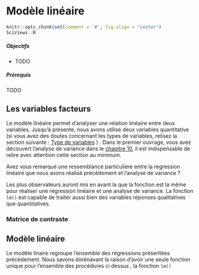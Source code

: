 # Modèle linéaire {#mod-lineaire}

```r
knitr::opts_chunk$set(comment = '#', fig.align = "center")
SciViews::R
```


##### Objectifs {-}

- TODO

##### Prérequis {-}

TODO


## Les variables facteurs

Le modèle linéaire permet d'analyser une relation linéaire entre deux variables. Jusqu'à présente, nous avons utilisé deux variables quantitative (si vous avez des doutes concernant les types de variables, relisez la section suivante : [Type de variables](http://biodatascience-course.sciviews.org/sdd-umons/types-de-variables.html) ) . Dans le premier ouvrage, vous avez découvert l'analyse de variance dans le [chapitre 10](http://biodatascience-course.sciviews.org/sdd-umons/variance.html), il est indispensable de relire avec attention cette section au minimum. 

Avez vous remarqué une ressemblance particulière entre la regression linéaire que nous avons réalisé précédement et l'analyse de variance ? 

Les plus observateurs auront mis en avant la que la fonction est la même pour réaliser une régression linéaire et une analyse de variance. La fonction `lm()` est capable de traiter aussi bien des variables réponses qualitatives que quantitatives. 

### Matrice de contraste 

## Modèle linéaire

Le modèle linaire regroupe l'ensemble des régressions présentées précédement. Nous savons dorénavant la raison d'avoir une seule fonction  unique pour l'ensemble des procédures ci dessus , la fonction `lm()`
